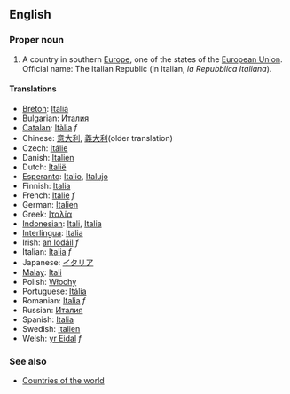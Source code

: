 ==English==
===Proper noun===
# A country in southern [[Europe]], one of the states of the [[European Union]]. Official name: The Italian Republic (in Italian, ''la Repubblica Italiana'').

====Translations====
*[[Breton]]: [[Italia]]
*Bulgarian: [[Италия]]
*[[Catalan]]: [[Itàlia]] ''f''
*Chinese: [[意大利]], [[義大利]](older translation)
*Czech: [[Itálie]]
*Danish: [[Italien]]
*Dutch: [[Italië]]
*[[Esperanto]]: [[Italio]], [[Italujo]]
*Finnish: [[Italia]]
*French: [[Italie]] ''f''
*German: [[Italien]]
*Greek: [[Ιταλία]]
*[[Indonesian]]: [[Itali]], [[Italia]]
*[[Interlingua]]: [[Italia]]
*Irish: [[an Iodáil]] ''f''
*Italian: [[Italia]] ''f''
*Japanese: [[イタリア]]
*[[Malay]]: [[Itali]]
*Polish: [[Włochy]]
*Portuguese: [[Itália]]
*Romanian: [[Italia]] ''f''
*Russian: [[Италия]]
*Spanish: [[Italia]]
*Swedish: [[Italien]]
*Welsh: [[yr Eidal]] ''f''

===See also===
*[[Countries of the world]]